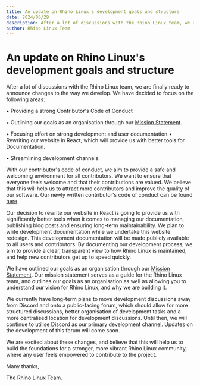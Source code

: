 ```yaml
---
title: An update on Rhino Linux's development goals and structure
date: 2024/06/29
description: After a lot of discussions with the Rhino Linux team, we are finally ready to announce changes to the way we develop. We have decided to focus on the following areas...
author: Rhino Linux Team
---
```


# An update on Rhino Linux's development goals and structure

After a lot of discussions with the Rhino Linux team, we are finally ready to announce changes to the way we develop. We have decided to focus on the following areas:

• Providing a strong Contributor's Code of Conduct

• Outlining our goals as an organisation through our [Mission Statement](https://rhinolinux.org/statement).

• Focusing effort on strong development and user documentation.• Rewriting our website in React, which will provide us with better tools for Documentation.

• Streamlining development channels.

With our contributor's code of conduct, we aim to provide a safe and welcoming environment for all contributors. We want to ensure that everyone feels welcome and that their contributions are valued. We believe that this will help us to attract more contributors and improve the quality of our software. Our newly written contributor's code of conduct can be found [here](https://rhinolinux.org/code).

Our decision to rewrite our website in React is going to provide us with significantly better tools when it comes to managing our documentation, publishing blog posts and ensuring long-term maintainability. We plan to write development documentation while we undertake this website redesign. This development documentation will be made publicly available to all users and contributors. By documenting our development process, we aim to provide a clear, transparent view to how Rhino Linux is maintained, and help new contributors get up to speed quickly.

We have outlined our goals as an organisation through our [Mission Statement](https://rhinolinux.org/statement). Our mission statement serves as a guide for the Rhino Linux team, and outlines our goals as an organisation as well as allowing you to understand our vision for Rhino Linux, and why we are building it.

We currently have long-term plans to move development discussions away from Discord and onto a public-facing forum, which should allow for more structured discussions, better organisation of development tasks and a more centralised location for development discussions. Until then, we will continue to utilise Discord as our primary development channel. Updates on the development of this forum will come soon.

We are excited about these changes, and believe that this will help us to build the foundations for a stronger, more vibrant Rhino Linux community, where any user feels empowered to contribute to the project.

Many thanks,

The Rhino Linux Team.
